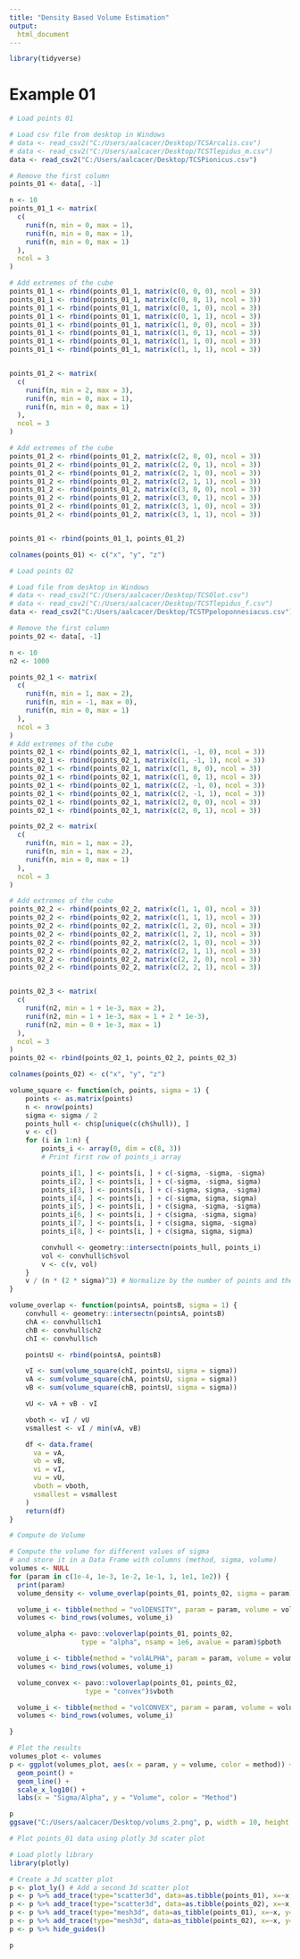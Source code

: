 ```yaml
---
title: "Density Based Volume Estimation"
output: 
  html_document
---
```


```r
library(tidyverse)
```


# Example 01

```r
# Load points 01

# Load csv file from desktop in Windows
# data <- read_csv2("C:/Users/aalcacer/Desktop/TCSArcalis.csv")
# data <- read_csv2("C:/Users/aalcacer/Desktop/TCSTlepidus_m.csv")
data <- read_csv2("C:/Users/aalcacer/Desktop/TCSPionicus.csv")

# Remove the first column
points_01 <- data[, -1]

n <- 10
points_01_1 <- matrix(
  c(
    runif(n, min = 0, max = 1),
    runif(n, min = 0, max = 1),
    runif(n, min = 0, max = 1)
  ),
  ncol = 3
)

# Add extremes of the cube
points_01_1 <- rbind(points_01_1, matrix(c(0, 0, 0), ncol = 3))
points_01_1 <- rbind(points_01_1, matrix(c(0, 0, 1), ncol = 3))
points_01_1 <- rbind(points_01_1, matrix(c(0, 1, 0), ncol = 3))
points_01_1 <- rbind(points_01_1, matrix(c(0, 1, 1), ncol = 3))
points_01_1 <- rbind(points_01_1, matrix(c(1, 0, 0), ncol = 3))
points_01_1 <- rbind(points_01_1, matrix(c(1, 0, 1), ncol = 3))
points_01_1 <- rbind(points_01_1, matrix(c(1, 1, 0), ncol = 3))
points_01_1 <- rbind(points_01_1, matrix(c(1, 1, 1), ncol = 3))


points_01_2 <- matrix(
  c(
    runif(n, min = 2, max = 3),
    runif(n, min = 0, max = 1),
    runif(n, min = 0, max = 1)
  ),
  ncol = 3
)

# Add extremes of the cube
points_01_2 <- rbind(points_01_2, matrix(c(2, 0, 0), ncol = 3))
points_01_2 <- rbind(points_01_2, matrix(c(2, 0, 1), ncol = 3))
points_01_2 <- rbind(points_01_2, matrix(c(2, 1, 0), ncol = 3))
points_01_2 <- rbind(points_01_2, matrix(c(2, 1, 1), ncol = 3))
points_01_2 <- rbind(points_01_2, matrix(c(3, 0, 0), ncol = 3))
points_01_2 <- rbind(points_01_2, matrix(c(3, 0, 1), ncol = 3))
points_01_2 <- rbind(points_01_2, matrix(c(3, 1, 0), ncol = 3))
points_01_2 <- rbind(points_01_2, matrix(c(3, 1, 1), ncol = 3))


points_01 <- rbind(points_01_1, points_01_2)

colnames(points_01) <- c("x", "y", "z")
```

```r
# Load points 02

# Load file from desktop in Windows
# data <- read_csv2("C:/Users/aalcacer/Desktop/TCSOlot.csv")
# data <- read_csv2("C:/Users/aalcacer/Desktop/TCSTlepidus_f.csv")
data <- read_csv2("C:/Users/aalcacer/Desktop/TCSTPpeloponnesiacus.csv")

# Remove the first column
points_02 <- data[, -1]

n <- 10
n2 <- 1000

points_02_1 <- matrix(
  c(
    runif(n, min = 1, max = 2),
    runif(n, min = -1, max = 0),
    runif(n, min = 0, max = 1)
  ),
  ncol = 3
)
# Add extremes of the cube
points_02_1 <- rbind(points_02_1, matrix(c(1, -1, 0), ncol = 3))
points_02_1 <- rbind(points_02_1, matrix(c(1, -1, 1), ncol = 3))
points_02_1 <- rbind(points_02_1, matrix(c(1, 0, 0), ncol = 3))
points_02_1 <- rbind(points_02_1, matrix(c(1, 0, 1), ncol = 3))
points_02_1 <- rbind(points_02_1, matrix(c(2, -1, 0), ncol = 3))
points_02_1 <- rbind(points_02_1, matrix(c(2, -1, 1), ncol = 3))
points_02_1 <- rbind(points_02_1, matrix(c(2, 0, 0), ncol = 3))
points_02_1 <- rbind(points_02_1, matrix(c(2, 0, 1), ncol = 3))

points_02_2 <- matrix(
  c(
    runif(n, min = 1, max = 2),
    runif(n, min = 1, max = 2),
    runif(n, min = 0, max = 1)
  ),
  ncol = 3
)

# Add extremes of the cube
points_02_2 <- rbind(points_02_2, matrix(c(1, 1, 0), ncol = 3))
points_02_2 <- rbind(points_02_2, matrix(c(1, 1, 1), ncol = 3))
points_02_2 <- rbind(points_02_2, matrix(c(1, 2, 0), ncol = 3))
points_02_2 <- rbind(points_02_2, matrix(c(1, 2, 1), ncol = 3))
points_02_2 <- rbind(points_02_2, matrix(c(2, 1, 0), ncol = 3))
points_02_2 <- rbind(points_02_2, matrix(c(2, 1, 1), ncol = 3))
points_02_2 <- rbind(points_02_2, matrix(c(2, 2, 0), ncol = 3))
points_02_2 <- rbind(points_02_2, matrix(c(2, 2, 1), ncol = 3))


points_02_3 <- matrix(
  c(
    runif(n2, min = 1 + 1e-3, max = 2),
    runif(n2, min = 1 + 1e-3, max = 1 + 2 * 1e-3),
    runif(n2, min = 0 + 1e-3, max = 1)
  ),
  ncol = 3
)
points_02 <- rbind(points_02_1, points_02_2, points_02_3)

colnames(points_02) <- c("x", "y", "z")
```


```r
volume_square <- function(ch, points, sigma = 1) {
    points <- as.matrix(points)
    n <- nrow(points)
    sigma <- sigma / 2
    points_hull <- ch$p[unique(c(ch$hull)), ]
    v <- c()
    for (i in 1:n) {
        points_i <- array(0, dim = c(8, 3))
        # Print first row of points_i array

        points_i[1, ] <- points[i, ] + c(-sigma, -sigma, -sigma)
        points_i[2, ] <- points[i, ] + c(-sigma, -sigma, sigma)
        points_i[3, ] <- points[i, ] + c(-sigma, sigma, -sigma)
        points_i[4, ] <- points[i, ] + c(-sigma, sigma, sigma)
        points_i[5, ] <- points[i, ] + c(sigma, -sigma, -sigma)
        points_i[6, ] <- points[i, ] + c(sigma, -sigma, sigma)
        points_i[7, ] <- points[i, ] + c(sigma, sigma, -sigma)
        points_i[8, ] <- points[i, ] + c(sigma, sigma, sigma)

        convhull <- geometry::intersectn(points_hull, points_i)
        vol <- convhull$ch$vol
        v <- c(v, vol)
    }
    v / (n * (2 * sigma)^3) # Normalize by the number of points and the volume of the cube
}

volume_overlap <- function(pointsA, pointsB, sigma = 1) {
    convhull <- geometry::intersectn(pointsA, pointsB)
    chA <- convhull$ch1
    chB <- convhull$ch2
    chI <- convhull$ch

    pointsU <- rbind(pointsA, pointsB)

    vI <- sum(volume_square(chI, pointsU, sigma = sigma))
    vA <- sum(volume_square(chA, pointsU, sigma = sigma))
    vB <- sum(volume_square(chB, pointsU, sigma = sigma))

    vU <- vA + vB - vI

    vboth <- vI / vU
    vsmallest <- vI / min(vA, vB)

    df <- data.frame(
      va = vA,
      vb = vB,
      vi = vI,
      vu = vU,
      vboth = vboth,
      vsmallest = vsmallest
    )
    return(df)
}
```

```r
# Compute de Volume

# Compute the volume for different values of sigma
# and store it in a Data Frame with columns (method, sigma, volume)
volumes <- NULL
for (param in c(1e-4, 1e-3, 1e-2, 1e-1, 1, 1e1, 1e2)) {
  print(param)
  volume_density <- volume_overlap(points_01, points_02, sigma = param)$vboth

  volume_i <- tibble(method = "volDENSITY", param = param, volume = volume_density)
  volumes <- bind_rows(volumes, volume_i)

  volume_alpha <- pavo::voloverlap(points_01, points_02,
                  type = "alpha", nsamp = 1e6, avalue = param)$pboth

  volume_i <- tibble(method = "volALPHA", param = param, volume = volume_alpha)
  volumes <- bind_rows(volumes, volume_i)

  volume_convex <- pavo::voloverlap(points_01, points_02,
                   type = "convex")$vboth

  volume_i <- tibble(method = "volCONVEX", param = param, volume = volume_convex)
  volumes <- bind_rows(volumes, volume_i)

}
```


```r
# Plot the results
volumes_plot <- volumes
p <- ggplot(volumes_plot, aes(x = param, y = volume, color = method)) +
  geom_point() +
  geom_line() +
  scale_x_log10() +
  labs(x = "Sigma/Alpha", y = "Volume", color = "Method")

p
ggsave("C:/Users/aalcacer/Desktop/volums_2.png", p, width = 10, height = 6)
```


```r
# Plot points_01 data using plotly 3d scater plot

# Load plotly library
library(plotly)

# Create a 3d scatter plot
p <- plot_ly() # Add a second 3d scatter plot
p <- p %>% add_trace(type="scatter3d", data=as.tibble(points_01), x=~x, y=~y, z=~z, mode="markers", marker=list(size=2, color="red"))
p <- p %>% add_trace(type="scatter3d", data=as.tibble(points_02), x=~x, y=~y, z=~z, mode="markers", marker=list(size=2, color="blue"))
p <- p %>% add_trace(type="mesh3d", data=as_tibble(points_01), x=~x, y=~y, z=~z, opacity=0.1, alphahull=0)
p <- p %>% add_trace(type="mesh3d", data=as_tibble(points_02), x=~x, y=~y, z=~z, opacity=0.1, alphahull=0)
p <- p %>% hide_guides()

p
```